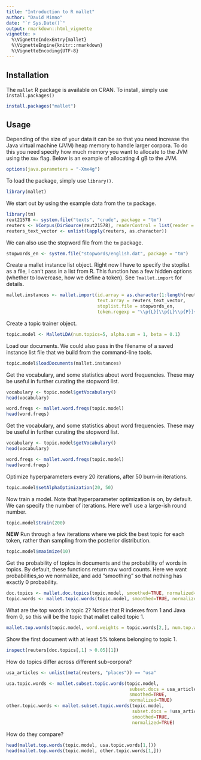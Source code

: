 ```yaml
---
title: "Introduction to R mallet"
author: "David Mimno"
date: "`r Sys.Date()`"
output: rmarkdown::html_vignette
vignette: >
  %\VignetteIndexEntry{mallet}
  %\VignetteEngine{knitr::rmarkdown}
  %\VignetteEncoding{UTF-8}
---
```


## Installation

The ```mallet``` R package is available on CRAN. To install, simply use ```install.packages()```

```r
install.packages("mallet")
```

## Usage

Depending of the size of your data it can be so that you need increase the Java virtual machine (JVM) heap memory to handle larger corpora. To do this you need specify how much memory you want to allocate to the JVM using the ```Xmx``` flag. Below is an example of allocating 4 gB to the JVM. 

```r
options(java.parameters = "-Xmx4g")
```

To load the package, simply use ```library()```.

```r
library(mallet)
```



We start out by using the example data from the ```tm``` package.

```r
library(tm)
reut21578 <- system.file("texts", "crude", package = "tm")
reuters <- VCorpus(DirSource(reut21578), readerControl = list(reader = readReut21578XMLasPlain))
reuters_text_vector <- unlist(lapply(reuters, as.character))
```

We can also use the stopword file from the ```tm``` package.

```r
stopwords_en <- system.file("stopwords/english.dat", package = "tm")
```

Create a mallet instance list object. Right now I have to specify the stoplist as a file, I can't pass in a list from R.
This function has a few hidden options (whether to lowercase, how we define a token). See ```?mallet.import``` for details.

```r
mallet.instances <- mallet.import(id.array = as.character(1:length(reuters_text_vector)), 
                                  text.array = reuters_text_vector, 
                                  stoplist.file = stopwords_en,
                                  token.regexp = "\\p{L}[\\p{L}\\p{P}]+\\p{L}")
```

Create a topic trainer object.

```r
topic.model <- MalletLDA(num.topics=5, alpha.sum = 1, beta = 0.1)
```

Load our documents. We could also pass in the filename of a saved instance list file that we build from the command-line tools.

```r
topic.model$loadDocuments(mallet.instances)
```

Get the vocabulary, and some statistics about word frequencies. These may be useful in further curating the stopword list.

```r
vocabulary <- topic.model$getVocabulary()
head(vocabulary)

word.freqs <- mallet.word.freqs(topic.model)
head(word.freqs)
```

Get the vocabulary, and some statistics about word frequencies. These may be useful in further curating the stopword list.

```r
vocabulary <- topic.model$getVocabulary()
head(vocabulary)

word.freqs <- mallet.word.freqs(topic.model)
head(word.freqs)
```


Optimize hyperparameters every 20 iterations, after 50 burn-in iterations.

```r
topic.model$setAlphaOptimization(20, 50)
```

Now train a model. Note that hyperparameter optimization is on, by default. We can specify the number of iterations. Here we'll use a large-ish round number.

```r
topic.model$train(200)
```

**NEW** Run through a few iterations where we pick the best topic for each token, rather than sampling from the posterior distribution.

```r
topic.model$maximize(10)
```

Get the probability of topics in documents and the probability of words in topics. By default, these functions return raw word counts. Here we want probabilities,so we normalize, and add "smoothing" so that nothing has exactly 0 probability.

```r
doc.topics <- mallet.doc.topics(topic.model, smoothed=TRUE, normalized=TRUE)
topic.words <- mallet.topic.words(topic.model, smoothed=TRUE, normalized=TRUE)
```

What are the top words in topic 2? Notice that R indexes from 1 and Java from 0, so this will be the topic that mallet called topic 1.

```r
mallet.top.words(topic.model, word.weights = topic.words[2,], num.top.words = 5)
```

Show the first document with at least 5% tokens belonging to topic 1.

```r
inspect(reuters[doc.topics[,1] > 0.05][1])
```

How do topics differ across different sub-corpora?

```r
usa_articles <- unlist(meta(reuters, "places")) == "usa"

usa.topic.words <- mallet.subset.topic.words(topic.model, 
                                              subset.docs = usa_articles,
                                              smoothed=TRUE, 
                                              normalized=TRUE)
other.topic.words <- mallet.subset.topic.words(topic.model, 
                                               subset.docs = !usa_articles,
                                               smoothed=TRUE, 
                                               normalized=TRUE)
```

How do they compare?

```r
head(mallet.top.words(topic.model, usa.topic.words[1,]))
head(mallet.top.words(topic.model, other.topic.words[1,]))
```

